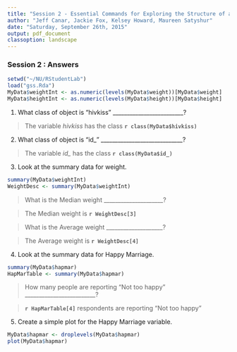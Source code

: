 ```yaml
---
title: "Session 2 - Essential Commands for Exploring the Structure of a datafile or R Object"
author: "Jeff Canar, Jackie Fox, Kelsey Howard, Maureen Satyshur"
date: "Saturday, September 26th, 2015"
output: pdf_document
classoption: landscape
---
```

\pagenumbering{gobble}

### Session 2 : Answers

```r
setwd("~/NU/RStudentLab")
load("gss.Rda")
MyData$weightInt <- as.numeric(levels(MyData$weight))[MyData$weight]
MyData$heightInt <- as.numeric(levels(MyData$height))[MyData$height]
```

1.  What class of object is "hivkiss" _________________________?

> The variable *hivkiss* has the class **`r class(MyData$hivkiss)`**

2.  What class of object is "id_" _____________________________?

> The variable *id_* has the class **`r class(MyData$id_)`**

\newpage

3.  Look at the summary data for weight.

```r
summary(MyData$weightInt)
WeightDesc <- summary(MyData$weightInt)
```

> What is the Median weight _____________________?

> The Median weight is **`r WeightDesc[3]`**

> What is the Average weight ____________________?

> The Average weight is **`r WeightDesc[4]`**

4.  Look at the summary data for Happy Marriage.

```r
summary(MyData$hapmar)
HapMarTable <- summary(MyData$hapmar)
```

> How many people are reporting "Not too happy" _________________________?

> **`r HapMarTable[4]`** respondents are reporting "Not too happy"

\newpage

5.  Create a simple plot for the Happy Marriage variable.

```r
MyData$hapmar <- droplevels(MyData$hapmar)
plot(MyData$hapmar)
```